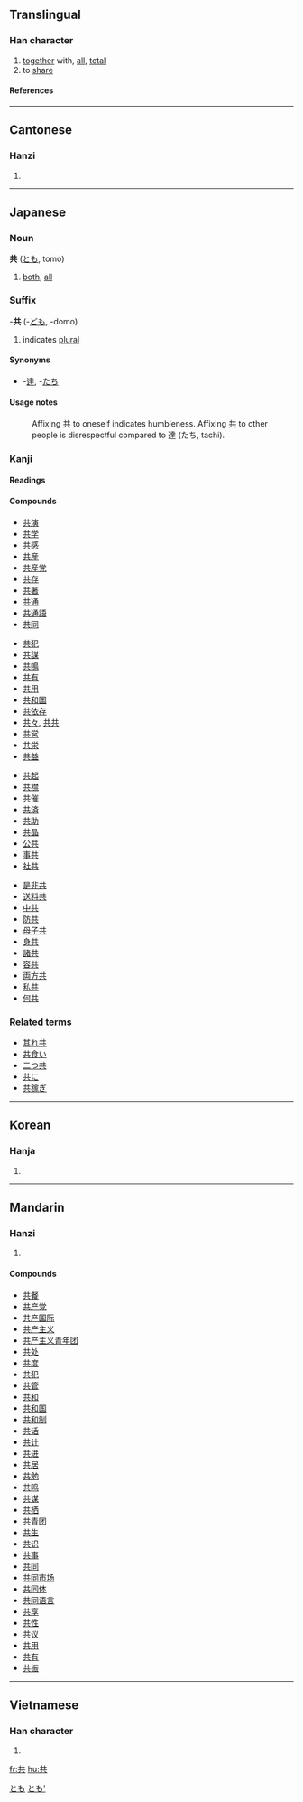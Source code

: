 ==Translingual==
===Han character===
{{Han char|rad=八|as=04|sn=6|four=4480<sub>1</sub>|canj=廿金 (TC)}}
# [[together]] with, [[all]], [[total]]
# to [[share]]
====References====
{{Han ref|kx=0127.050|dkj=01458|dj=0283.060|hdz=10243.020|uh=5171|ud=20849|bh=A640|bd=42560}}
----
==Cantonese==
===Hanzi===
{{yue-hanzi|jyut=|y=gung6}}
# {{defn|Cantonese}}
----
== Japanese ==


===Noun===
[[Category:Japanese nouns|とも]]
'''共''' ([[とも]], tomo)
# [[both]], [[all]]


===Suffix===
[[Category:Japanese suffixes|とも']]
-'''共''' (-[[ども]], -domo)
# indicates [[plural]]
====Synonyms====
*-[[達]], -[[たち]]
====Usage notes====
: Affixing 共 to oneself indicates humbleness. Affixing 共 to other people is disrespectful compared to 達 (たち, tachi).

===Kanji===
{{ja-kanji|grade=|rs=八04}}
====Readings====
{{ja-readings|on=[[きょう]] (kyō)|kun=[[とも]] (tomo), [[ともに]] (tomoni), [[ども]] (domo)}}

====Compounds====
{{top4}}
*[[共演]]
*[[共学]]
*[[共感]]
*[[共産]]
*[[共産党]]
*[[共存]]
*[[共著]]
*[[共通]]
*[[共通語]]
*[[共同]]
{{mid4}}
*[[共犯]]
*[[共謀]]
*[[共鳴]]
*[[共有]]
*[[共用]]
*[[共和国]]
*[[共依存]]
*[[共々]], [[共共]]
*[[共営]]
*[[共栄]]
*[[共益]]
{{mid4}}
*[[共起]]
*[[共襟]]
*[[共催]]
*[[共済]]
*[[共助]]
*[[共晶]]
*[[公共]]
*[[事共]]
*[[社共]]
{{mid4}}
*[[是非共]]
*[[送料共]]
*[[中共]]
*[[防共]]
*[[母子共]]
*[[身共]]
*[[諸共]]
*[[容共]]
*[[両方共]]
*[[私共]]
*[[何共]]
{{bottom}}

===Related terms===
*[[其れ共]]
*[[共食い]]
*[[二つ共]]
*[[共に]]
*[[共稼ぎ]]
----
==Korean==
===Hanja===
{{ko-hanja|hangeul=공|rv=gong|mr=kong}}
# {{defn|Korean}}
----
==Mandarin==
===Hanzi===
{{cmn-hanzi|pin=[[gòng]] (gong4)|wg=kung<sup>4</sup>}}
# {{defn|Mandarin}}

====Compounds====
*[[共餐]]
*[[共产党]]
*[[共产国际]]
*[[共产主义]]
*[[共产主义青年团]]
*[[共处]]
*[[共度]]
*[[共犯]]
*[[共管]]
*[[共和]]
*[[共和国]]
*[[共和制]]
*[[共话]]
*[[共计]]
*[[共进]]
*[[共居]]
*[[共勉]]
*[[共鸣]]
*[[共谋]]
*[[共栖]]
*[[共青团]]
*[[共生]]
*[[共识]]
*[[共事]]
*[[共同]]
*[[共同市场]]
*[[共同体]]
*[[共同语言]]
*[[共享]]
*[[共性]]
*[[共议]]
*[[共用]]
*[[共有]]
*[[共振]]
----
==Vietnamese==
===Han character===
{{vi-hantu|cộng, cụng, cùng, gọng}}
# {{defn|Vietnamese}}





[[fr:共]]
[[hu:共]]